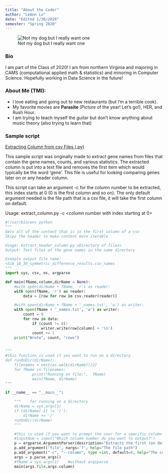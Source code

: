 ```yaml
---
title: "About the Coder"
author: "LeAnn Lo"
date: "Edited 1/30/2020"
semester: "Spring 2020"
---
```


![ Not my dog but I really want one ]( https://www.holidogtimes.com/wp-content/uploads/2018/02/two-shiba-inus-cute-1.png )

### Bio
I am part of the Class of 2020! I am from northern Virginia and majoring in CAMS (computational applied math & statistics) and minoring in Computer Science. Hopefully working in Data Science in the future!


### About Me (TMI):
- I love eating and going out to new restaurants (but I'm a terrible cook).
- My favorite movies are **Parasite** (Picture of the year! Let's go!), HER, and Rush Hour.
- I am trying to teach myself the guitar but don't know anything about music theory (also trying to learn that)


### Sample script
[Extracting Column from csv Files (.py)](scripts/extract_column.py)

This sample script was originally made to extract gene names from files that contain the gene names, counts, and various statistics. The extracted column is put into a text file and removes the first item which would typically be the word 'gene'. This file is useful for looking comparing genes later on or any header column.

This script can take an argument -c for the column number to be extracted, this index starts at 0 (0 is the first column and so on). The only default argument needed is the file path that is a csv file, it will take the first column on default.

Usage: extract_column.py <file path> -c <column number with index starting at 0>

```python
#!/usr/bin/env python
"""
Gets all of the content that is in the first column of a csv
Skips the header to make content more iterable

Usage: Extract_header_column.py <Directory of files>
Output: Text files of the gene names in the same directory

Example output file name:
<Sib_18_30_symmetric_difference_results.csv_names
"""
import sys, csv, os, argparse

def main(fName,column,dirName = None):
	#with open(dirName + fName, 'r') as reader:
	with open(fName, 'r') as reader:
		data = [row for row in csv.reader(reader)]

	#with open(dirName + fName + '_names.txt', 'w') as writer:
	with open(fName + '_names.txt', 'w') as writer:
		count = 0
		for row in data:
			if (count != 0):
				writer.write(row[column] + '\n')
			count += 1
	print("Wrote", count, "rows")


"""
#this function is used if you want to run on a directory
def runOnDir(dirName):
	filenames = next(os.walk(dirName))[2]
	for fName in filenames:
			print("Running on file:",  fName)
			main(fName, dirName)
"""

if __name__ == "__main__":

	"""    for running on a directory
	dirName = sys.argv[1]
	if (dirName[-1] != '/'):
		dirName += '/'
	runOnDir(dirName)
	"""

	#this is used if you want to prompt the user for a specific column
	#inputNum = input("Which column number do you want to output?")
	p = argparse.ArgumentParser(description="Extracts the first (on default), or a given column from a csv file. This will output a new text file with _name at the end.")
	p.add_argument('file', nargs='?', help="The file path")
	p.add_argument("-c", "--column", type =int, default=0, help="The column number (starting at 0) that you want to be extracted.")
	args = p.parse_args()
	#fName = sys.argv[1]    #without argsparse
	main(args.file,args.column)
```
